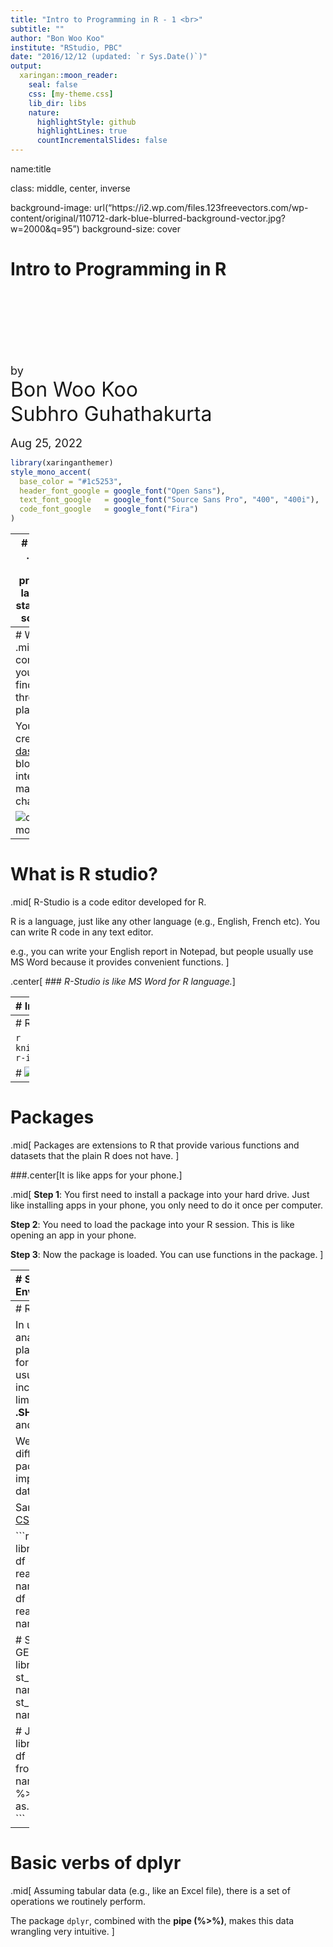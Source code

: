 ```yaml
---
title: "Intro to Programming in R - 1 <br>"
subtitle: ""
author: "Bon Woo Koo"
institute: "RStudio, PBC"
date: "2016/12/12 (updated: `r Sys.Date()`)"
output:
  xaringan::moon_reader:
    seal: false
    css: [my-theme.css]
    lib_dir: libs
    nature:
      highlightStyle: github
      highlightLines: true
      countIncrementalSlides: false
---
```

name:title

class: middle, center, inverse

background-image: url("https://i2.wp.com/files.123freevectors.com/wp-content/original/110712-dark-blue-blurred-background-vector.jpg?w=2000&q=95")
background-size: cover

# Intro to Programming in R
<br><br><br><br><br><br>

<font size=4>by</font>
<br>
<font size=6> Bon Woo Koo <br> Subhro Guhathakurta </font>
<br><br>
<font size=4> Aug 25, 2022</font>

```r
library(xaringanthemer)
style_mono_accent(
  base_color = "#1c5253",
  header_font_google = google_font("Open Sans"),
  text_font_google   = google_font("Source Sans Pro", "400", "400i"),
  code_font_google   = google_font("Fira")
)
```

---
# What is R?
.mid[R is a powerful programming language for statistics, data science, etc.

You can do all kinds of statistical analyses, from the most basic ones to artificial intelligence.

Using `sf` package, you can (almost) replace GIS applications, such as QGIS or ArcMAP.

It is completely free to use.]

---
# What is R?
.mid[
R makes communicating your data and findings easy through online platforms easy.

You can also create [dashboards](https://shiny.rstudio.com/gallery/india-blood-banks.html), blog posts with interactive maps and charts.
]

![covid mobility data](https://tilburgsciencehub.com/examples/images/demo_app.png)
<br>

---
# What is R studio?
.mid[
R-Studio is a code editor developed for R. 

R is a language, just like any other language (e.g., English, French etc). You can write R code in any text editor.

e.g., you can write your English report in Notepad, but people usually use MS Word because it provides convenient functions.
]

.center[
### *R-Studio is like MS Word for R language.*
]

---
# Install

.mid[
R language and R-Studio need to be installed separately.
]

  
.left-column[
###[Click to install R](https://cran.r-project.org/)

<br><br>

###[Click to install R-Studio](https://www.rstudio.com/products/rstudio/download/)

]

.right-column[
1.Choose your operation system (e.g., Windows, macOS, etc.). 

2.Choose base.

3.Click "Download R-4.2.1" for your OS.

4.Install using the downloaded file with all default options selected.
]




.right-column[
1.Choose **RStudio Desktop** (free version)

2.Choose your operation system and download installation file.

3.Install using the downloaded file with all default options selected.
]


---
# RStudio

```r
knitr::include_graphics("https://datacarpentry.org/genomics-r-intro/fig/rstudio_session_4pane_layout.png")
```


# ![](https://datacarpentry.org/genomics-r-intro/fig/rstudio_session_4pane_layout.png)

---
# Packages
.mid[
Packages are extensions to R that provide various functions and datasets that the plain R does not have. 
]

###.center[It is like apps for your phone.]

.mid[
**Step 1**: You first need to install a package into your hard drive. Just like installing apps in your phone, you only need to do it once per computer.

**Step 2**: You need to load the package into your R session. This is like opening an app in your phone.

**Step 3**: Now the package is loaded. You can use functions in the package.
]

---
# Setting Environment

.mid[
When we start writing a R script, we usually call libraries and set the working directory (WD).

In R Markdown, WD is where the RMD file is located. This usually works fine. 

For a plain R script, WD is usually somewhere like *C:/Users/Bonwoo/Documents*.
]

.mid[.center[
**We need to use different strategies depending on <br> whether you are working on a RMarkdown or a plain R script.**
]]

.pull-left[
**On Plain R script**
```r
setwd("path-to-your-wd")
```
]

.pull-right[
**In R Markdown**
```r
knitr::opts_knit$set(
  roo.dir = "path-to-your-wd")
```
]

---
# Reading data

In urban analytics for planning, the file formats we usually deal with include (but not limited to) **.CSV**, **.SHP**, **.JSON**, and **.GEOJSON**.

We need different packages to import these data formats. 

Sample data: [CSV](), SHP, JSON


```r
# CSV files
library(tidyverse)
df <- read_csv("file-name.csv") # or
df <- read.csv("file-name.csv")

# SHP & GEOJSON files
library(sf)
df <- st_read("file-name.shp")
df <- st_read("file-name.geojson")

# JSON files
library(jsonlite)
df <- fromJSON("file-name.json") %>% 
  as.data.frame()
```

---
# Basic verbs of dplyr
.mid[
Assuming tabular data (e.g., like an Excel file), there is a set of operations we routinely perform. 

The package `dplyr`, combined with the **pipe (%>%)**, makes this data wrangling very intuitive.
]

```r

```

